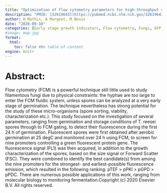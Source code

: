 ```yaml
---
title: "Optimization of flow cytometry parameters for high-throughput screening of spores of the filamentous fungus Trichoderma reesei"
description: "PMID: [32619643](https://pubmed.ncbi.nlm.nih.gov/32619643/){target='_blank'}    DOI: [10.1016/j.jbiotec.2020.05.015](https://doi.org/10.1016/j.jbiotec.2020.05.015){target='_blank'}"
author: H Mathis, A Margeot, M Bouix
date: "2020-09-10"
categories: [Early stage growth indicators, Flow cytometry, Fungi, GFP, Kinetics, Spores]
#image: map.jpg
format:
  html:
    toc: false #No table of content
engine: knitr
---
```


# Abstract:

Flow cytometry (FCM) is a powerful technique still little used to study filamentous fungi due to physical constraints: the hyphae are too large to enter the FCM fluidic system, unless spores can be analyzed at a very early stage of germination. The technique nevertheless has strong potential for the study of these micro-organisms (spore sorting, viability, characterization etc.). This study focused on the investigation of several parameters, ranging from germination and storage conditions of T. reesei spores through to FCM gating, to detect their fluorescence during the first 24 h of germination. Fluorescent spores were first obtained after aerobic germination at 25 degC and monitored over 24 h using FCM, to screen for nine promoters controlling a green fluorescent protein gene. The fluorescence signal (FL1) was then acquired, in addition to the growth characterization of the spores, based on the size signal or Forward Scatter (FSC). They were combined to identify the best candidate(s) from among the nine promoters for the strongest- and earliest-possible fluorescence emission, which resulted in the following ranking: pTEF > pPKI > pGPD > pPDC. There are numerous possible applications of this work, ranging from molecular biology to monitoring fermentation.Copyright (c) 2020 Elsevier B.V. All rights reserved.
        